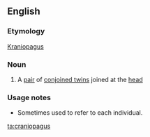 ==English==

===Etymology===
{{G.}} [[Kraniopagus]]

===Noun===
{{en-noun|craniopagi}}

# A [[pair]] of [[conjoined twin]]s joined at the [[head]]

===Usage notes===
*Sometimes used to refer to each individual.

[[ta:craniopagus]]